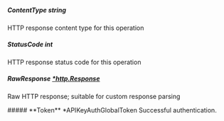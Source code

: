 
##### **ContentType** string
HTTP response content type for this operation

##### **StatusCode** int
HTTP response status code for this operation

##### **RawResponse** [*http.Response](https://pkg.go.dev/net/http#Response)
Raw HTTP response; suitable for custom response parsing

<Collapsible>
    ##### **Token** *APIKeyAuthGlobalToken
    Successful authentication.
    <Collapsible.Break/>
    <APIKeyAuthGlobalToken/>
</Collapsible>


